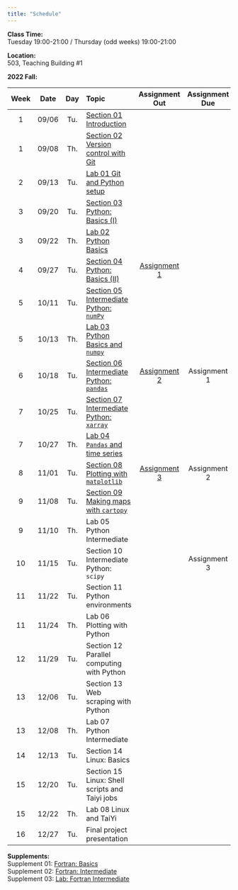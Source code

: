 ---
title: "Schedule"
---
**Class Time:**   
Tuesday 19:00-21:00 / Thursday (odd weeks) 19:00-21:00

**Location:**   
503, Teaching Building #1   

**2022 Fall:**

|Week|Date |Day | Topic                                                                                         | Assignment Out                                                         | Assignment Due  |
|:--:|:---:|:--:|:----------------------------------------------------------------------------------------------|:----------------------------------------------------------------------:|:---------------:|
|1   |09/06|Tu. |[Section 01 Introduction](https://zhu-group.github.io/ese5023/Section_01.html)                 |                                                                        |                 |
|1   |09/08|Th. |[Section 02 Version control with Git](https://zhu-group.github.io/ese5023/Section_02.html)     |                                                                        |                 |
|2   |09/13|Tu. |[Lab 01 Git and Python setup](https://zhu-group.github.io/ese5023/Lab_01.html)                 |                                                                        |                 |
|3   |09/20|Tu. |[Section 03 Python: Basics (I)](https://zhu-group.github.io/ese5023/Section_03.html)           |                                                                        |                 |
|3   |09/22|Th. |[Lab 02  Python Basics](https://zhu-group.github.io/ese5023/Lab_02.html)                       |                                                                        |                 |
|4   |09/27|Tu. |[Section 04 Python: Basics (II)](https://zhu-group.github.io/ese5023/Section_04.html)          | [Assignment 1](https://zhu-group.github.io/ese5023/Assignment_01.html) |                 |
|5   |10/11|Tu. |[Section 05 Intermediate Python: `numPy`](https://zhu-group.github.io/ese5023/Section_05.html) |                                                                        |                 |
|5   |10/13|Th. |[Lab 03  Python Basics and `numpy`](https://zhu-group.github.io/ese5023/Lab_03.html)           |                                                                        |                 |
|6   |10/18|Tu. |[Section 06 Intermediate Python: `pandas`](https://zhu-group.github.io/ese5023/Section_06.html)| [Assignment 2](https://zhu-group.github.io/ese5023/Assignment_02.html) | Assignment 1    |
|7   |10/25|Tu. |[Section 07 Intermediate Python: `xarray`](https://zhu-group.github.io/ese5023/Section_07.html)|                                                                        |                 |
|7   |10/27|Th. |[Lab 04 `Pandas` and time series](https://zhu-group.github.io/ese5023/Lab_04.html)             |                                                                        |                 |
|8   |11/01|Tu. |[Section 08 Plotting with `matplotlib`](https://zhu-group.github.io/ese5023/Section_08.html)   | [Assignment 3](https://zhu-group.github.io/ese5023/Assignment_03.html) | Assignment 2    |
|9   |11/08|Tu. |[Section 09 Making maps with `cartopy`](https://zhu-group.github.io/ese5023/Section_09.html)   |                                                                        |                 |
|9   |11/10|Th. |Lab 05  Python Intermediate                                                                    |                                                                        |                 |
|10  |11/15|Tu. |Section 10 Intermediate Python: `scipy`                                                        |                                                                        | Assignment 3    |
|11  |11/22|Tu. |Section 11 Python environments                                  |                       |                 |
|11  |11/24|Th. |Lab 06 Plotting with Python                                     |                       |                 |
|12  |11/29|Tu. |Section 12 Parallel computing with Python                       |                       |                 |
|13  |12/06|Tu. |Section 13 Web scraping with Python                             |                       |                 |
|13  |12/08|Th. |Lab 07 Python Intermediate                                      |                       |                 |
|14  |12/13|Tu. |Section 14 Linux: Basics                                        |                       |                 |
|15  |12/20|Tu. |Section 15 Linux: Shell scripts and Taiyi jobs                  |                       |                 |  
|15  |12/22|Th. |Lab 08 Linux and TaiYi                                          |                       |                 |
|16  |12/27|Tu. |Final project presentation                                      |                       |                 |

**Supplements:**  
Supplement 01: [Fortran: Basics](https://zhu-group.github.io/ese5023/Sup_01.html)  
Supplement 02: [Fortran: Intermediate](https://zhu-group.github.io/ese5023/Sup_02.html)  
Supplement 03: [Lab: Fortran Intermediate](https://zhu-group.github.io/ese5023/Sup_03.html)  